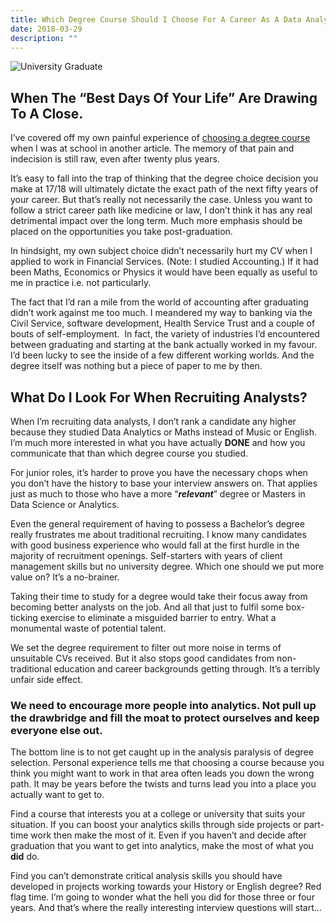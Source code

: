 ```yaml
---
title: Which Degree Course Should I Choose For A Career As A Data Analyst?
date: 2018-03-29
description: ""
---
```

![University Graduate](./uni-grad.jpg)

## When The &#8220;Best Days Of Your Life&#8221; Are Drawing To A Close.

I’ve covered off my own painful experience of [choosing a degree course][1] when I was at school in another article. The memory of that pain and indecision is still raw, even after twenty plus years.

It’s easy to fall into the trap of thinking that the degree choice decision you make at 17/18 will ultimately dictate the exact path of the next fifty years of your career. But that’s really not necessarily the case. Unless you want to follow a strict career path like medicine or law, I don’t think it has any real detrimental impact over the long term. Much more emphasis should be placed on the opportunities you take post-graduation.

In hindsight, my own subject choice didn’t necessarily hurt my CV when I applied to work in Financial Services. (Note: I studied Accounting.) If it had been Maths, Economics or Physics it would have been equally as useful to me in practice i.e. not particularly.

The fact that I’d ran a mile from the world of accounting after graduating didn’t work against me too much. I meandered my way to banking via the Civil Service, software development, Health Service Trust and a couple of bouts of self-employment.  In fact, the variety of industries I’d encountered between graduating and starting at the bank actually worked in my favour. I’d been lucky to see the inside of a few different working worlds. And the degree itself was nothing but a piece of paper to me by then.

## What Do I Look For When Recruiting Analysts?

When I&#8217;m recruiting data analysts, I don’t rank a candidate any higher because they studied Data Analytics or Maths instead of Music or English. I’m much more interested in what you have actually **DONE** and how you communicate that than which degree course you studied.

For junior roles, it’s harder to prove you have the necessary chops when you don’t have the history to base your interview answers on. That applies just as much to those who have a more “_**relevant**_” degree or Masters in Data Science or Analytics.

Even the general requirement of having to possess a Bachelor’s degree really frustrates me about traditional recruiting. I know many candidates with good business experience who would fall at the first hurdle in the majority of recruitment openings. Self-starters with years of client management skills but no university degree. Which one should we put more value on? It&#8217;s a no-brainer.

Taking their time to study for a degree would take their focus away from becoming better analysts on the job. And all that just to fulfil some box-ticking exercise to eliminate a misguided barrier to entry. What a monumental waste of potential talent.

We set the degree requirement to filter out more noise in terms of unsuitable CVs received. But it also stops good candidates from non-traditional education and career backgrounds getting through. It&#8217;s a terribly unfair side effect.

### We need to encourage more people into analytics. Not pull up the drawbridge and fill the moat to protect ourselves and keep everyone else out.

The bottom line is to not get caught up in the analysis paralysis of degree selection. Personal experience tells me that choosing a course because you think you might want to work in that area often leads you down the wrong path. It may be years before the twists and turns lead you into a place you actually want to get to.

Find a course that interests you at a college or university that suits your situation. If you can boost your analytics skills through side projects or part-time work then make the most of it. Even if you haven’t and decide after graduation that you want to get into analytics, make the most of what you **did** do.

Find you can’t demonstrate critical analysis skills you should have developed in projects working towards your History or English degree? Red flag time. I’m going to wonder what the hell you did for those three or four years. And that’s where the really interesting interview questions will start…

 [1]: https://alanhylands.com/articles/should-i-feel-nervous-that-the-data-world-is-changing/